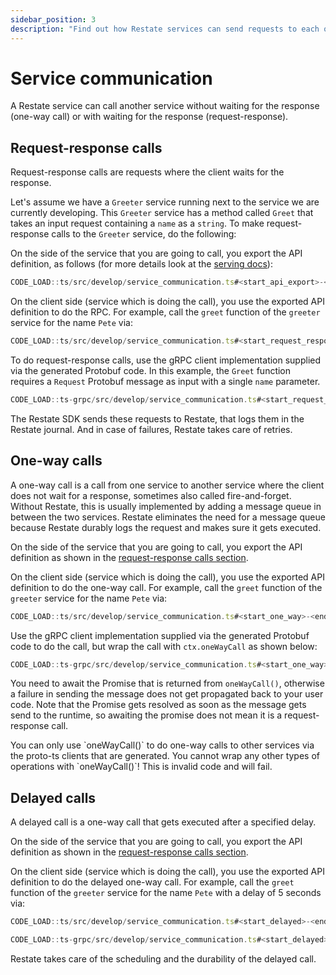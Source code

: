 ```yaml
---
sidebar_position: 3
description: "Find out how Restate services can send requests to each other."
---
```



# Service communication
A Restate service can call another service without waiting for the response (one-way call) or with waiting for the response (request-response).

## Request-response calls
Request-response calls are requests where the client waits for the response.

Let's assume we have a `Greeter` service running next to the service we are currently developing.
This `Greeter` service has a method called `Greet` that takes an input request containing a `name` as a `string`.
To make request-response calls to the `Greeter` service, do the following:

<Tabs groupId="sdk" queryString>
<TabItem value="ts" label="TypeScript" default>

On the side of the service that you are going to call, you export the API definition, as follows (for more details look at the [serving docs](/develop/ts/serving)):

```ts
CODE_LOAD::ts/src/develop/service_communication.ts#<start_api_export>-<end_api_export>
```

On the client side (service which is doing the call), you use the exported API definition to do the RPC.
For example, call the `greet` function of the `greeter` service for the name `Pete` via:

```ts
CODE_LOAD::ts/src/develop/service_communication.ts#<start_request_response>-<end_request_response>
```

</TabItem>
<TabItem value="ts-grpc" label="TypeScript-gRPC">

To do request-response calls, use the gRPC client implementation supplied via the generated Protobuf code.
In this example, the `Greet` function requires a `Request` Protobuf message as input with a single `name` parameter.

```typescript
CODE_LOAD::ts-grpc/src/develop/service_communication.ts#<start_request_response>-<end_request_response>
```

</TabItem>
</Tabs>

The Restate SDK sends these requests to Restate, that logs them in the Restate journal.
And in case of failures, Restate takes care of retries.


## One-way calls
A one-way call is a call from one service to another service where the client does not wait for a response, sometimes also called fire-and-forget.
Without Restate, this is usually implemented by adding a message queue in between the two services. 
Restate eliminates the need for a message queue because Restate durably logs the request and makes sure it gets executed.

<Tabs groupId="sdk" queryString>
<TabItem value="ts" label="TypeScript" default>

On the side of the service that you are going to call, you export the API definition as shown in the [request-response calls section](/develop/ts/service-communication#request-response-calls).

On the client side (service which is doing the call), you use the exported API definition to do the one-way call. For example, call the `greet` function of the `greeter` service for the name `Pete` via:

```ts
CODE_LOAD::ts/src/develop/service_communication.ts#<start_one_way>-<end_one_way>
```

</TabItem>
<TabItem value="ts-grpc" label="TypeScript-gRPC">

Use the gRPC client implementation supplied via the generated Protobuf code to do the call, but wrap the call with `ctx.oneWayCall` as shown below:

```typescript
CODE_LOAD::ts-grpc/src/develop/service_communication.ts#<start_one_way>-<end_one_way>
```

You need to await the Promise that is returned from `oneWayCall()`, otherwise a failure in sending the message does not get propagated back to your user code.
Note that the Promise gets resolved as soon as the message gets send to the runtime, so awaiting the promise does not mean it is a request-response call.

<Admonition type="note">
You can only use `oneWayCall()` to do one-way calls to other services via the proto-ts clients that are generated.
You cannot wrap any other types of operations with `oneWayCall()`! This is invalid code and will fail.
</Admonition>


</TabItem>
</Tabs>


## Delayed calls
A delayed call is a one-way call that gets executed after a specified delay.


<Tabs groupId="sdk" queryString>
<TabItem value="ts" label="TypeScript" default>

On the side of the service that you are going to call, you export the API definition as shown in the [request-response calls section](#request-response-calls).

On the client side (service which is doing the call), you use the exported API definition to do the delayed one-way call. For example, call the `greet` function of the `greeter` service for the name `Pete` with a delay of 5 seconds  via:

```ts
CODE_LOAD::ts/src/develop/service_communication.ts#<start_delayed>-<end_delayed>
```

</TabItem>
<TabItem value="ts-grpc" label="TypeScript-gRPC">

```typescript
CODE_LOAD::ts-grpc/src/develop/service_communication.ts#<start_delayed>-<end_delayed>
```

</TabItem>
</Tabs>

Restate takes care of the scheduling and the durability of the delayed call.